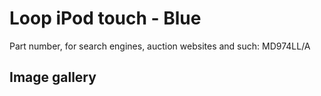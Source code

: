 
# Loop iPod touch - Blue

Part number, for search engines, auction websites and such: MD974LL/A

## Image gallery

<div style={{ width: '100%', maxWidth: '768px' }}>
<GalleryComponent
    images={[
      {
        original: "/everysource/MD974.webp",
        thumbnail: "/everypreview/MD974.webp",
      },
      {
        original: "/everysource/MD974_AV1.webp",
        thumbnail: "/everypreview/MD974_AV1.webp",
      },
      {
        original: "/everysource/MD974_AV2.webp",
        thumbnail: "/everypreview/MD974_AV2.webp",
      },
      {
        original: "/everysource/MD974_AV3.webp",
        thumbnail: "/everypreview/MD974_AV3.webp",
      }
    ]}
  />
</div>